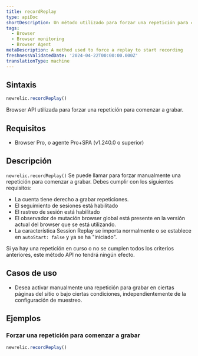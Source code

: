 ```yaml
---
title: recordReplay
type: apiDoc
shortDescription: Un método utilizado para forzar una repetición para comenzar a grabar.
tags:
  - Browser
  - Browser monitoring
  - Browser Agent
metaDescription: A method used to force a replay to start recording
freshnessValidatedDate: '2024-04-22T00:00:00.000Z'
translationType: machine
---
```


## Sintaxis

```js
newrelic.recordReplay()
```

Browser API utilizada para forzar una repetición para comenzar a grabar.

## Requisitos

* Browser Pro, o agente Pro+SPA (v1.240.0 o superior)

## Descripción

`newrelic.recordReplay()` Se puede llamar para forzar manualmente una repetición para comenzar a grabar. Debes cumplir con los siguientes requisitos:

* La cuenta tiene derecho a grabar repeticiones.
* El seguimiento de sesiones está habilitado
* El rastreo de sesión está habilitado
* El observador de mutación browser global está presente en la versión actual del browser que se está utilizando.
* La característica Session Replay se importa normalmente o se establece en `autoStart: false` y ya se ha "iniciado".

Si ya hay una repetición en curso o no se cumplen todos los criterios anteriores, este método API no tendrá ningún efecto.

## Casos de uso

* Desea activar manualmente una repetición para grabar en ciertas páginas del sitio o bajo ciertas condiciones, independientemente de la configuración de muestreo.

## Ejemplos

### Forzar una repetición para comenzar a grabar

```js
newrelic.recordReplay()
```
